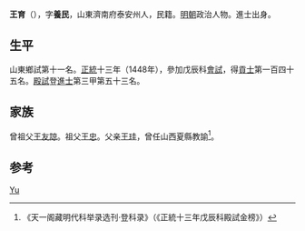 {{Otheruses|other=名为王育的其他人物|王育}}

'''王育'''（{{bd|1418年||？}}），字'''養民'''，山東濟南府泰安州人，民籍。[[明朝|明朝]]政治人物。進士出身。

== 生平 ==
山東鄉試第十一名。[[正统_(年号)|正統]]十三年（1448年），參加戊辰科[[會試|會試]]，得[[貢士|貢士]]第一百四十五名。[[殿試|殿試]]登[[進士|進士]]第三甲第五十三名。

== 家族 ==
曾祖父[[王友諒|王友諒]]。祖父[[王忠|王忠]]。父亲[[王珪|王珪]]，曾任山西夏縣教諭<ref>《天一阁藏明代科举录选刊·登科录》（《正統十三年戊辰科殿試金榜》）</ref>。

== 参考 ==
{{reflist}}

{{正統十三年戊辰科殿試金榜}}

{{Authority control}}

{{DEFAULTSORT:Wang王}}
[[Category:王姓|Yu]]


{{明朝人物小作品}}